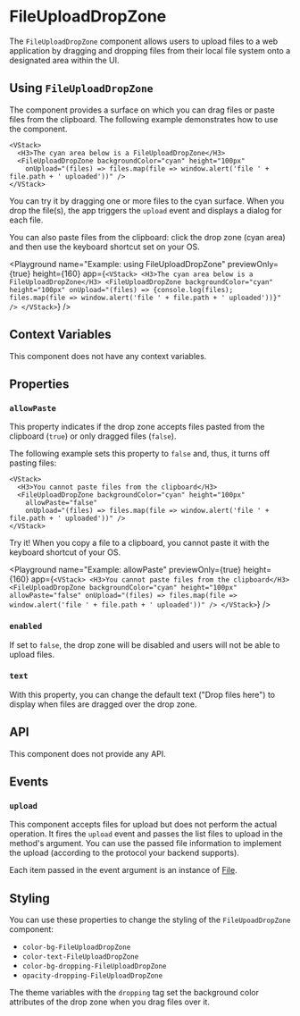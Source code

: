 # FileUploadDropZone

The `FileUploadDropZone` component allows users to upload files to a web application by dragging 
and dropping files from their local file system onto a designated area within the UI.

## Using `FileUploadDropZone`

The component provides a surface on which you can drag files or paste files from the clipboard. The following example demonstrates how to use the component.

```ueml copy {}
<VStack>
  <H3>The cyan area below is a FileUploadDropZone</H3>
  <FileUploadDropZone backgroundColor="cyan" height="100px"
    onUpload="(files) => files.map(file => window.alert('file ' + file.path + ' uploaded'))" />
</VStack>
```

You can try it by dragging one or more files to the cyan surface. When you drop the file(s), the app triggers the `upload` event and displays a dialog for each file.

You can also paste files from the clipboard: click the drop zone (cyan area) and then use the keyboard shortcut set on your OS.

<Playground
  name="Example: using FileUploadDropZone"
  previewOnly={true}
  height={160}
  app={`
    <VStack>
      <H3>The cyan area below is a FileUploadDropZone</H3>
      <FileUploadDropZone backgroundColor="cyan" height="100px"
        onUpload="(files) => {console.log(files); files.map(file => window.alert('file ' + file.path + ' uploaded'))}" />
    </VStack>
  `}
/>

## Context Variables

This component does not have any context variables.

## Properties

### `allowPaste`

This property indicates if the drop zone accepts files pasted from the clipboard (`true`) or only dragged files (`false`).

The following example sets this property to `false` and, thus, it turns off pasting files:

```ueml copy
<VStack>
  <H3>You cannot paste files from the clipboard</H3>
  <FileUploadDropZone backgroundColor="cyan" height="100px"
    allowPaste="false"
    onUpload="(files) => files.map(file => window.alert('file ' + file.path + ' uploaded'))" />
</VStack>
```

Try it! When you copy a file to a clipboard, you cannot paste it with the keyboard shortcut of your OS.

<Playground
  name="Example: allowPaste"
  previewOnly={true}
  height={160}
  app={`
    <VStack>
      <H3>You cannot paste files from the clipboard</H3>
      <FileUploadDropZone backgroundColor="cyan" height="100px"
        allowPaste="false"
        onUpload="(files) => files.map(file => window.alert('file ' + file.path + ' uploaded'))" />
    </VStack>
  `}
/>

### `enabled`

If set to `false`, the drop zone will be disabled and users will not be able to upload files.

### `text`

With this property, you can change the default text ("Drop files here") to display when 
files are dragged over the drop zone.

## API

This component does not provide any API.

## Events

### `upload`

This component accepts files for upload but does not perform the actual operation. It fires the 
`upload` event and passes the list files to upload in the method's argument. You can use the 
passed file information to implement the upload (according to the protocol your backend supports).

Each item passed in the event argument is an instance of [File](https://developer.mozilla.org/en-US/docs/Web/API/File).

## Styling

You can use these properties to change the styling of the `FileUpoadDropZone` component:

- `color-bg-FileUploadDropZone`
- `color-text-FileUploadDropZone`
- `color-bg-dropping-FileUploadDropZone`
- `opacity-dropping-FileUploadDropZone`

The theme variables with the `dropping` tag set the background color attributes of the drop zone when you drag files over it.
